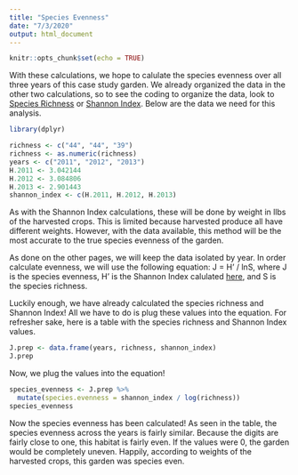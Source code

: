 ```yaml
---
title: "Species Evenness"
date: "7/3/2020"
output: html_document
---
```


```r
knitr::opts_chunk$set(echo = TRUE)
```

With these calculations, we hope to calulate the species evenness over all three
years of this case study garden. We already organized the data in the other two
calculations, so to see the coding to organize the data, look to 
[Species Richness](Species-Richness-Rmark.html) or [Shannon Index](Shannon-Index.html). Below are the data we need for this analysis. 

```r
library(dplyr)

richness <- c("44", "44", "39")
richness <- as.numeric(richness)
years <- c("2011", "2012", "2013")
H.2011 <- 3.042144
H.2012 <- 3.084806
H.2013 <- 2.901443
shannon_index <- c(H.2011, H.2012, H.2013)
```

As with the Shannon Index calculations, these will be done by weight in llbs of
the harvested crops. This is limited because harvested produce all have different
weights. However, with the data available, this method will be the most accurate
to the true species evenness of the garden. 

As done on the other pages, we will keep the data isolated by year. In order 
calculate evenness, we will use the following equation: 
J = H' / lnS, where J is the species evenness, H' is the Shannon Index calulated 
[here](Shannon-Index.html), and S is the species richness.  

Luckily enough, we have already calculated the species richness and Shannon Index!
All we have to do is plug these values into the equation. For refresher sake, 
here is a table with the species richness and Shannon Index values. 

```r
J.prep <- data.frame(years, richness, shannon_index)
J.prep
```

Now, we plug the values into the equation!

```r
species_evenness <- J.prep %>%
  mutate(species.evenness = shannon_index / log(richness))
species_evenness
```
Now the species evenness has been calculated! As seen in the table, the species
evenness across the years is fairly similar. Because the digits are fairly close
to one, this habitat is fairly even. If the values were 0, the garden would be 
completely uneven. Happily, according to weights of the harvested crops, this
garden was species even. 

